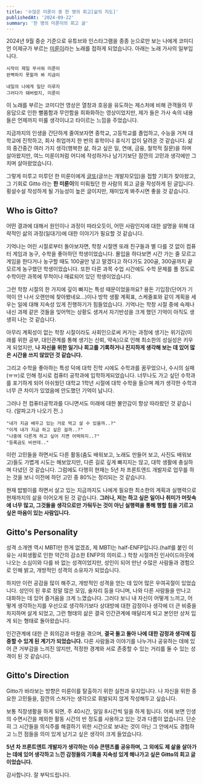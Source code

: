 ```yaml
---
title: '수많은 미룬이 중 한 명의 회고[삶의 지도]'
publishedAt: '2024-09-22'
summary: '한 명의 미룬이의 회고 글'
---
```


2024년 9월 중순 기준으로 유튜브와 인스타그램을 종종 눈으로만 보는 나에게 코미디언 이제규가 부르는 [미룬이](https://www.youtube.com/shorts/fskZSB-YNMU)라는 노래를 접하게 되었습니다.
아래는 노래 가사의 일부입니다.

```
시작이 제일 무서워 미룬이
완벽하지 못할까 봐 지금이

내일의 나에게 일단 미루지
그러다가 돼버렸지, 미룬이
```

이 노래를 부르는 코미디언 영상은 열창과 호응을 유도하는 제스처에 비해 관객들의 무응답으로 인한 뻘쭘함과 무안함을 희화화하는 영상이었지만, 제가 들은 가사 속의 내용들은 언제까지 미룰 생각이냐고 타이르는 느낌을 주었습니다.

지금까지의 인생을 간단하게 줄여보자면 중학교, 고등학교를 졸업하고, 수능을 거쳐 대학교에 진학하고, 회사 취업까지 한 번의 휴학이나 휴식기 없이 달려온 것 같습니다.
삶의 중간중간 여러 가지 생각(행복한 삶, 하고 싶은 일, 연애, 금융, 철학적 질문)을 하며 살아왔지만, 여느 미룬이처럼 어디에 작성하거나 남기기보단 잠깐의 고민과 생각에만 그치며 살아왔었습니다.

그렇게 미루고 미루던 한 미룬이에게 [글또](https://geultto.github.io/docs/intro/)(글쓰는 개발자모임)을 접할 기회가 찾아왔고, 그 기회로 Gitto 라는 **한 미룬이**의 미뤄뒀던 한 사람의 회고 글을 작성하게 된 글입니다. 횡설수설 작성하게 될 가능성이 높은 글이지만, 재미있게 봐주시면 좋을 것 같습니다.

## Who is Gitto?
어떤 결과에 대해서 원인이나 과정이 따라오듯이, 어떤 사람인지에 대한 설명을 위해 대략적인 삶의 과정(일대기)에 대한 이야기가 필요할 것 같습니다.

기억나는 어린 시절로부터 돌아보자면, 학창 시절엔 또래 친구들과 별 다를 것 없이 컴퓨터 게임과 농구, 수학을 좋아하던 학생이었습니다.
몰입을 하다보면 시간 가는 줄 모르고 게임을 한다거나 농구할 때도 100골만 넣고 말겠다고 하다가도 200골, 300골까지 끝 모르게 농구했던 학생이었습니다.
또한 다른 과목 수업 시간에도 수학 문제를 풀 정도로 수학이란 과목에 무척이나 매료되어 있던 학생이었습니다.

그런 학창 시절의 한 가지에 깊이 빠지는 특성 때문이었을까요? 용돈 기입장(단어가 기억이 안 나서 오랜만에 찾아봤네요…)이나 방학 생활 계획표, 스케줄표와 같이 계획을 세우는 일에 대해 지속성 있게 진행하기가 힘들었습니다.
기억나는 학창 시절 중에 숙제나 내신 과제 같은 것들을 잊어먹는 상황도 생겨서 자기반성을 크게 했던 기억이 아직도 생생히 나는 것 같습니다.

아무리 계획성이 없는 학창 시절이라도 사회인으로써 커가는 과정에 생기는 위기감(미래를 위한 공부, 대인관계를 통해 생기는 신뢰, 약속)으로 인해 최소한의 성실성은 키우게 되었지만,
**나 자신을 위한 일기나 회고를 기록하거나 진지하게 생각해 보는 데 있어 많은 시간을 쓰지 않았던 것 같습니다.**

그리고 수학을 좋아하는 특성 덕에 대학 진학 시에도 수학과를 꿈꾸었으나, 수시의 실패(ㅠㅠ)로 인해 정시로 컴퓨터 공학과에 입학하게되었습니다.
너무나도 가고 싶던 수학과를 포기하게 되어 아쉬웠던 대학교 1학년 시절에 대학 수학을 들으며 제가 생각한 수학과 너무 큰 차이가 있었음에 안도했던 기억이 납니다.

그러나 전 컴퓨터공학과를 다니면서도 미래에 대한 불안감이 항상 따라왔던 것 같습니다. (알파고가 나오기 전..)
```
"내가 지금 배우고 있는 거로 먹고 살 수 있을까..?"
"이게 내가 지금 하고 싶은 걸까..?"
"나중에 다른게 하고 싶어 지면 어떡하지..?"
"등록금도 비싼데.."
```
이런 고민들을 하면서도 다른 활동(춤도 배워보고, 노래도 만들어 보고, 사진도 배워보고)들도 가볍게 시도는 해보았지만, 다른 길로 깊게 빠지지는 않고, 대학 생활에 충실하며 다녔던 것 같습니다.
그럼에도 다행히 현재는 5년 차 프론트엔드 개발자로 업무를 하는 것을 보니 이전에 하던 고민 중 80%는 정리되는 것 같습니다.

현재 밥벌이를 하면서 살고 있는 지금까지도 나에게 필요한 최소한의 계획과 실행력으로 현재까지의 삶을 이어오게 된 것 같습니다.
**그러나, 저는 하고 싶은 일이나 취미가 머릿속에 너무 많고, 그것들을 생각으로만 가둬두는 것이 아닌 실행력을 통해 행할 힘을 기르고 싶은 마음이 있는 사람입니다.**

## Gitto's Personality
성격 소개엔 역시 MBTI만 한게 없겠죠, 제 MBTI는 half-ENFP입니다.(half를 붙인 이유는 사회생활로 인한 약간의 감소한 ENFP의 의미로..)
학창 시절까진 인사이드아웃에 나오는 소심이와 다를 바 없는 성격이었지만, 성인이 되어 만난 수많은 사람들과 경험으로 인해 밝고, 개방적인 성격의 소유자가 되었습니다.

하지만 이런 공감을 많이 해주고, 개방적인 성격을 얻는 데 있어 많은 우여곡절이 있었습니다.
성인이 된 후로 정말 많은 모임, 술자리 등을 다니며, 나와 다른 사람들을 만나고 대화하는 데 있어 즐거움을 크게 느꼈습니다.
그러다 보니 내 자신이 어떻게 느끼고, 어떻게 생각하는지를 우선으로 생각하기보다 상대방에 대한 감정이나 생각에 더 큰 비중을 차지하며 살게 되었고, 그런 형태의 삶은 결국 인간관계에 매달리게 되고 본인만 상처 입게 되는 형태로 돌아왔습니다.

인간관계에 대한 큰 회의감과 마찰을 겪으며, **결국 돌고 돌아 나에 대한 감정과 생각에 집중할 수 있게 된 계기가 되었습니다.**
다른 사람들과 이야기를 나누거나 공유하는 데에 있어 큰 거부감을 느끼진 않지만, 적정한 경계와 서로 존중할 수 있는 거리를 둘 수 있는 성격이 된 것 같습니다.

## Gitto's Direction
Gitto가 바라보는 방향은 미룬이를 탈출하기 위한 실천과 유지입니다.
나 자신을 위한 중요한 고민들을, 잠깐의 스쳐가는 생각으로 휘발되지 않게 작성해두고 싶습니다.

보통 직장생활을 하게 되면, 주 40시간, 일일 8시간씩 일을 하게 됩니다.
어찌 보면 인생의 수면시간을 제외한 활동 시간의 반 정도를 사용하고 있는 것과 다름이 없습니다.
단순히 그 시간들을 의식주를 해결하기 위한 시간으로 보내는 것이 아닌 그 안에서도 경험하고 느낀 점들을 의미 있게 남기고 싶은 생각이 크게 들었습니다.

**5년 차 프론트엔트 개발자가 생각하는 이슈 콘텐츠를 공유하며, 그 외에도 제 삶을 살아가는 데에 있어 생각하고 느낀 감정들의 기록을 지속성 있게 해나가고 싶은 Gitto의 회고 글이었습니다.**

감사합니다. 잘 부탁드립니다.

